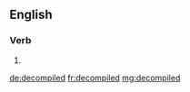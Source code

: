 ==English==

===Verb===
{{head|en}}

# {{en-past of|decompile}}

[[de:decompiled]]
[[fr:decompiled]]
[[mg:decompiled]]